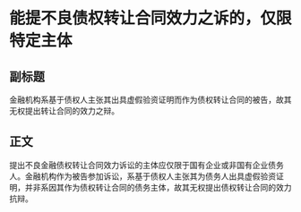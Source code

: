 # 能提不良债权转让合同效力之诉的，仅限特定主体
## 副标题
金融机构系基于债权人主张其出具虚假验资证明而作为债权转让合同的被告，故其无权提出转让合同的效力之辩。
## 正文
提出不良金融债权转让合同效力诉讼的主体应仅限于国有企业或非国有企业债务人。金融机构作为被告参加诉讼，系基于债权人主张其为债务人出具虚假验资证明，并非系因其作为债权转让合同的债务主体，故其无权提出债权转让合同的效力抗辩。